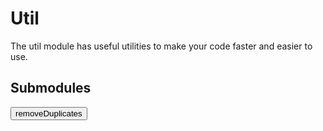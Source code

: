 # Util
The util module has useful utilities to make your code faster and easier to use.

## Submodules


<div>
      <a href="util/removeDuplicates" ><button className={styles.counter}>removeDuplicates</button></a>
</div>

